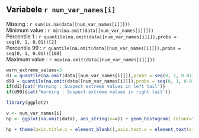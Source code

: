 Variabele `r num_var_names[i]`
------------------------------------

Missing :  `r sum(is.na(data[[num_var_names[i]]]))`  
Minimum value : `r min(na.omit(data[[num_var_names[i]]]))`  
Percentile 1 : `r quantile(na.omit(data[[num_var_names[i]]]),probs = seq(0, 1, 0.01))[2]`  
Percentile 99 : `r quantile(na.omit(data[[num_var_names[i]]]),probs = seq(0, 1, 0.01))[100]`  
Maximum value : `r max(na.omit(data[[num_var_names[i]]]))`  

```r
warn_extreme_values=3
d1 = quantile(na.omit(data[[num_var_names[i]]]),probs = seq(0, 1, 0.01))[2] > warn_extreme_values*quantile(na.omit(data[[num_var_names[i]]]),probs = seq(0, 1, 0.01))[1]
d99 = quantile(na.omit(data[[num_var_names[i]]]),probs = seq(0, 1, 0.01))[101] > warn_extreme_values*quantile(na.omit(data[[num_var_names[i]]]),probs = seq(0, 1, 0.01))[100]
if(d1){cat('Warning : Suspect extreme values in left tail')}
if(d99){cat('Warning : Suspect extreme values in right tail')}
```

``` r
library(ggplot2)

v <- num_var_names[i]
hp <- ggplot(na.omit(data), aes_string(x=v)) + geom_histogram( colour="grey", fill="grey", binwidth=diff(range(na.omit(data[[v]]))/100))

hp + theme(axis.title.x = element_blank(),axis.text.x = element_text(size=10)) + theme(axis.title.y = element_blank(),axis.text.y = element_text(size=10))

```
